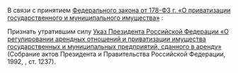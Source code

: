 {{Указ Президента РФ
| НОМЕР          = 944
| ДАТА           = 02.09.2002
| НАЗВАНИЕ       = О признании утратившим силу [[Указ Президента РФ от 14.10.1992 № 1230|Указа Президента Российской Федерации {{nobr|от 14 октября 1992 г.}} {{nobr|№ 1230}} «О регулировании арендных отношений и приватизации имущества государственных и муниципальных предприятий, сданного в аренду»]]
| ДАТАПУБЛИКАЦИИ = 
| ИСТОЧНИК       = http://www.kremlin.ru/acts/bank/18476
| ДРУГОЕ         = 
| УТРАТИЛ СИЛУ   = 
| ПРЕДЫДУЩИЙ     = 
| СЛЕДУЮЩИЙ      = 
| КАЧЕСТВО       = 
}}<div class="text">

В связи с принятием [[Федеральный закон от 21.12.2001 № 178-ФЗ|Федерального закона от 178-ФЗ г. {{nobr|№ 178-ФЗ}} «О приватизации государственного и муниципального имущества»]] {{razr|постановляю}}:

Признать утратившим силу [[Указ Президента РФ от 14.10.1992 № 1230|Указ Президента Российской Федерации {{nobr|от 14 октября 1992 г.}} {{nobr|№ 1230}} «О регулировании арендных отношений и приватизации имущества государственных и муниципальных предприятий, сданного в аренду»]] (Собрание актов Президента и Правительства Российской Федерации, 1992, {{nobr|№ 16}}, ст. 1237).

{{Подпись|Президент Российской Федерации|В.Путин}}

{{left|Москва, Кремль}}
{{left|2 сентября 2002 г.}}
{{left|№ 944}}

</div>
